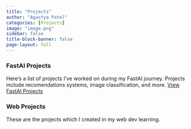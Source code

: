 ```yaml
---
title: "Projects"
author: "Agastya Patel"
categories: [Projects]
image: "image.png"
sidebar: false
title-block-banner: false
page-layout: full
---
```

### FastAI Projects
Here's a list of projects I've worked on during my FastAI journey.
Projects include recomendations systems, image classification, and more.
[View FastAI Projects](blogs/FastAI/FastAI-projects.qmd)


### Web Projects
These are the projects which I created in my web dev learning.
